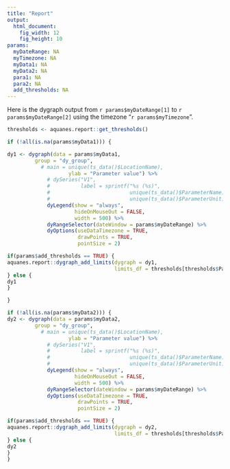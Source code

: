 ---
title: "Report"
output:
  html_document:
    fig_width: 12
    fig_height: 10
params:
  myDateRange: NA
  myTimezone: NA
  myData1: NA
  myData2: NA
  para1: NA
  para2: NA
  add_thresholds: NA
---

Here is the dygraph output from `r params$myDateRange[1]` to  `r params$myDateRange[2]` 
using the timezone "`r params$myTimezone`".

```{r, fig.width=12, fig.height=7, echo=FALSE}

thresholds <- aquanes.report::get_thresholds()

if (!all(is.na(params$myData1))) {

dy1 <- dygraph(data = params$myData1,
         group = "dy_group",
           # main = unique(ts_data()$LocationName),
                    ylab = "Parameter value") %>%
             # dySeries("V1",
             #          label = sprintf("%s (%s)",
             #                          unique(ts_data()$ParameterName),
             #                          unique(ts_data()$ParameterUnit))) %>%
             dyLegend(show = "always", 
                      hideOnMouseOut = FALSE,
                      width = 500) %>%
             dyRangeSelector(dateWindow = params$myDateRange) %>%
             dyOptions(useDataTimezone = TRUE, 
                       drawPoints = TRUE, 
                       pointSize = 2)

if(params$add_thresholds == TRUE) {
aquanes.report::dygraph_add_limits(dygraph = dy1, 
                                   limits_df = thresholds[thresholds$ParameterName %in% params$para1,])
} else {
dy1 
}

}
```

```{r, fig.width=12, fig.height=7, echo=FALSE}
if (!all(is.na(params$myData2))) {
dy2 <- dygraph(data = params$myData2,
         group = "dy_group",
           # main = unique(ts_data()$LocationName),
                    ylab = "Parameter value") %>%
             # dySeries("V1",
             #          label = sprintf("%s (%s)",
             #                          unique(ts_data()$ParameterName),
             #                          unique(ts_data()$ParameterUnit))) %>%
             dyLegend(show = "always", 
                      hideOnMouseOut = FALSE,
                      width = 500) %>%
             dyRangeSelector(dateWindow = params$myDateRange) %>%
             dyOptions(useDataTimezone = TRUE, 
                       drawPoints = TRUE, 
                       pointSize = 2)

if(params$add_thresholds == TRUE) {  
aquanes.report::dygraph_add_limits(dygraph = dy2, 
                                   limits_df = thresholds[thresholds$ParameterName %in% params$para2,])
} else {
dy2 
}
}
```
